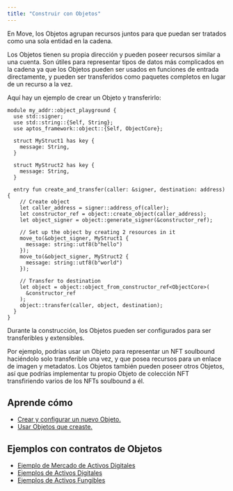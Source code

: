 ```yaml
---
title: "Construir con Objetos"
---
```


En Move, los Objetos agrupan recursos juntos para que puedan ser tratados como una sola entidad en la cadena.

Los Objetos tienen su propia dirección y pueden poseer recursos similar a una cuenta. Son útiles para representar tipos de datos más complicados en la cadena ya que los Objetos pueden ser usados en funciones de entrada directamente, y pueden ser transferidos como paquetes completos en lugar de un recurso a la vez.

Aquí hay un ejemplo de crear un Objeto y transferirlo:

```move filename="Example.move"
module my_addr::object_playground {
  use std::signer;
  use std::string::{Self, String};
  use aptos_framework::object::{Self, ObjectCore};

  struct MyStruct1 has key {
    message: String,
  }

  struct MyStruct2 has key {
    message: String,
  }

  entry fun create_and_transfer(caller: &signer, destination: address) {
    // Create object
    let caller_address = signer::address_of(caller);
    let constructor_ref = object::create_object(caller_address);
    let object_signer = object::generate_signer(&constructor_ref);

    // Set up the object by creating 2 resources in it
    move_to(&object_signer, MyStruct1 {
      message: string::utf8(b"hello")
    });
    move_to(&object_signer, MyStruct2 {
      message: string::utf8(b"world")
    });

    // Transfer to destination
    let object = object::object_from_constructor_ref<ObjectCore>(
      &constructor_ref
    );
    object::transfer(caller, object, destination);
  }
}
```

Durante la construcción, los Objetos pueden ser configurados para ser transferibles y extensibles.

Por ejemplo, podrías usar un Objeto para representar un NFT soulbound haciéndolo solo transferible una vez, y que posea recursos para un enlace de imagen y metadatos. Los Objetos también pueden poseer otros Objetos, así que podrías implementar tu propio Objeto de colección NFT transfiriendo varios de los NFTs soulbound a él.

## Aprende cómo

- [Crear y configurar un nuevo Objeto.](/es/build/smart-contracts/object/creating-objects)
- [Usar Objetos que creaste.](/es/build/smart-contracts/object/using-objects)

## Ejemplos con contratos de Objetos

- [Ejemplo de Mercado de Activos Digitales](https://github.com/aptos-labs/aptos-core/tree/main/aptos-move/move-examples/marketplace)
- [Ejemplos de Activos Digitales](https://github.com/aptos-labs/aptos-core/tree/main/aptos-move/move-examples/token_objects)
- [Ejemplos de Activos Fungibles](https://github.com/aptos-labs/aptos-core/tree/main/aptos-move/move-examples/fungible_asset)
